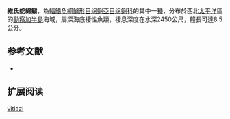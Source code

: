 {{Speciesbox
| name = 維氏蛇綿鳚
| image = 
| status = NE
| status_system = IUCN3.1
| genus = Lycenchelys
| species = vitiazi
| authority = [[Andriashev|Andriashev]], 1955
| synonyms = 
}}

'''維氏蛇綿鳚'''，為[[輻鰭魚綱|輻鰭魚綱]][[鱸形目|鱸形目]][[绵鳚亞目|绵鳚亞目]][[绵鳚科|绵鳚科]]的其中一[[種|種]]，分布於西北[[太平洋|太平洋]]區的[[勘察加半島|勘察加半島]]海域，屬深海底棲性魚類，棲息深度在水深2450公尺，體長可達8.5公分。

==参考文献==
*{{FishBase_species|genus=Lycenchelys|species=vitiazi|year=2011|month=12}}

== 扩展阅读 ==
{{refbegin}}
{{wikispecies-inline|Lycenchelys vitiazi|維氏蛇綿鳚}}
{{refend}}
{{Taxonbar|from=Q1099367}}

[[Category:蛇綿鳚属|vitiazi]]


{{鱸形目小作品}}